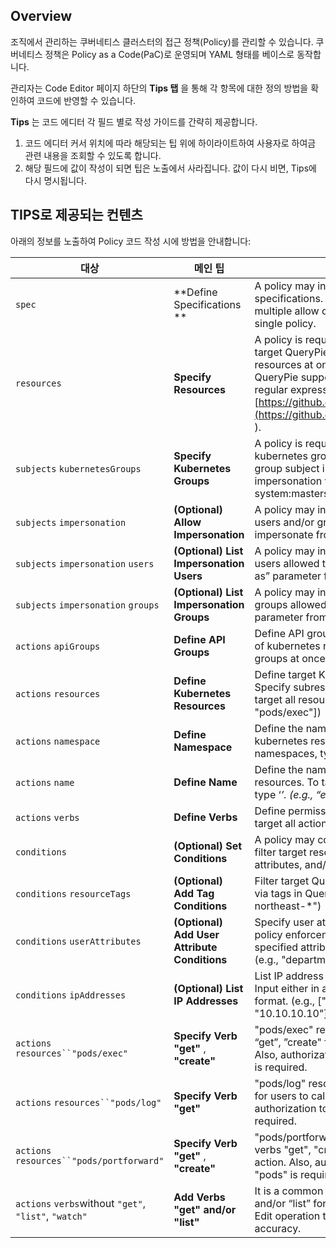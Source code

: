 ## Overview
조직에서 관리하는 쿠버네티스 클러스터의 접근 정책(Policy)를 관리할 수 있습니다. 쿠버네티스 정책은 Policy as a Code(PaC)로 운영되며 YAML 형태를 베이스로 동작합니다.

관리자는 Code Editor 페이지 하단의 **Tips 탭** 을 통해 각 항목에 대한 정의 방법을 확인하여 코드에 반영할 수 있습니다.

**Tips** 는 코드 에디터 각 필드 별로 작성 가이드를 간략히 제공합니다.

1. 코드 에디터 커서 위치에 따라 해당되는 팁 위에 하이라이트하여 사용자로 하여금 관련 내용을 조회할 수 있도록 합니다.
2. 해당 필드에 값이 작성이 되면 팁은 노출에서 사라집니다. 값이 다시 비면, Tips에 다시 명시됩니다.



## TIPS로 제공되는 컨텐츠
아래의 정보를 노출하여 Policy 코드 작성 시에 방법을 안내합니다:

| **대상**                                                | **메인 팁**                                     | **상세 설명**                                                                                                                                                                                                                                                                                             |
| ----------------------------------------------------- | -------------------------------------------- | ----------------------------------------------------------------------------------------------------------------------------------------------------------------------------------------------------------------------------------------------------------------------------------------------------- |
| `spec`                                                | **Define Specifications **                   | A policy may include allow and/or deny specifications. The syntax does not accept multiple allow or deny specifications in a single policy.                                                                                                                                                           |
| `resources`                                           | **Specify Resources**                        | A policy is required to include at least one target QueryPie resource. To target every resources at once, use ‘*’. (e.g., cluster:*) QueryPie supports both glob patterns and regular expressions (RE2: [https://github.com/girishji/re2/wiki/Syntax](https://github.com/girishji/re2/wiki/Syntax) ). |
| `subjects` `kubernetesGroups`                         | **Specify Kubernetes Groups**                | A policy is required to include at least one kubernetes group for impersonation. Define group subject in a kubernetes cluster for impersonation via QueryPie Proxy. (e.g., system:masters)                                                                                                            |
| `subjects` `impersonation`                            | **(Optional) Allow Impersonation**           | A policy may include a list of kubernetes users and/or groups allowed to impersonate from clients                                                                                                                                                                                                     |
| `subjects` `impersonation` `users`                    | **(Optional) List Impersonation Users**      | A policy may include a list of kubernetes users allowed to impersonate using the “--as” parameter from clients                                                                                                                                                                                        |
| `subjects` `impersonation` `groups`                   | **(Optional) List Impersonation Groups**     | A policy may include a list of kubernetes groups allowed using the “--as-group” parameter from clients.                                                                                                                                                                                               |
| `actions` `apiGroups`                                 | **Define API Groups**                        | Define API groups for efficient organization of kubernetes resources. To define all API groups at once, type ‘*’. (e.g., ["*"])                                                                                                                                                                       |
| `actions` `resources`                                 | **Define Kubernetes Resources**              | Define target Kubernetes resources. Specify subresources if necessary. To target all resources, type ‘*’. (e.g., ["pods", "pods/exec"])                                                                                                                                                               |
| `actions` `namespace`                                 | **Define Namespace**                         | Define the namespace of the target kubernetes resources. To target all namespaces, type ‘*’. (e.g., “*”)                                                                                                                                                                                              |
| `actions` `name`                                      | **Define Name**                              | Define the name of the target kubernetes resources. To target all resource names, type ‘*’. (e.g., “eks-*”)                                                                                                                                                                                           |
| `actions` `verbs`                                     | **Define Verbs**                             | Define permissible actions on resources. To target all actions at once, type ‘*’. (e.g., ["*"])                                                                                                                                                                                                       |
| `conditions`                                          | **(Optional) Set Conditions**                | A policy may contain a set of conditions to filter target resources and/or users via tags, attributes, and/or IP addresses.                                                                                                                                                                           |
| `conditions` `resourceTags`                           | **(Optional) Add Tag Conditions**            | Filter target QueryPie-managed resources via tags in QueryPie. (e.g., "region": "ap-northeast-*")                                                                                                                                                                                                     |
| `conditions` `userAttributes`                         | **(Optional) Add User Attribute Conditions** | Specify user attributes for fine-grained policy enforcement. Only users matching specified attributes can utilize this policy. (e.g., "department": "DevOps")                                                                                                                                         |
| `conditions` `ipAddresses`                            | **(Optional) List IP Addresses**             | List IP address ranges to utilize this policy. Input either in a single IP address or CIDR format. (e.g., ["10.0.0.0/24", "10.10.10.10"])                                                                                                                                                             |
| `actions` `resources``"pods/exec"`                    | **Specify Verb "get"** ,  **"create"**       | "pods/exec" resource requires the verbs “get”, ”create" for users to call its action. Also, authorization to "get" & "list" "pods" is required.                                                                                                                                                       |
| `actions` `resources``"pods/log"`                     | **Specify Verb "get"**                       | "pods/log" resource requires the verb "get" for users to call its action. Also, authorization to "get" & "list" "pods" is required.                                                                                                                                                                   |
| `actions` `resources``"pods/portforward"`             | **Specify Verb "get"** ,  **"create"**       | "pods/portforward" resource requires the verbs "get", "create" for users to call its action. Also, authorization to "get" & "list" "pods" is required.                                                                                                                                                |
| `actions` `verbs`without `"get"`, `"list"`, `"watch"` | **Add Verbs "get" and/or "list"**            | It is a common practice to use verbs “get” and/or “list” for view before performing an Edit operation to ensure consistency and accuracy.                                                                                                                                                             |
